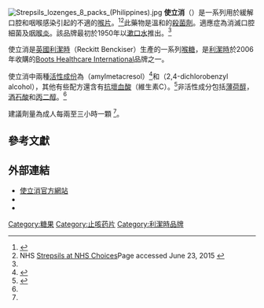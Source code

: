 {{noteTA
|T=zh-cn:使立消; zh-tw:舒立效; zh-hk:使立消; zh-mo:使立消;
|1=zh-cn:使立消; zh-tw:舒立效; zh-hk:使立消; zh-mo:使立消;
}}
{{Infobox brand
|name                   = 使立消
|logo                   = File:Strepsils_商標.png
|logo_caption           = 喉嚨痛急救藥物
|currentowner           = [[利洁时|利洁时]]
|producttype            = [[喉片|喉片]]
|country                = [[英国|英國]]
|introduced             = {{Start date and age|1958}}<ref name="#1">Reckitt Benckiser Group plc. Page accessed 28 October 2017 [https://www.rb.com/brands/strepsils/ Strepsils - Our Health Brands] {{Wayback|url=https://www.rb.com/brands/strepsils/ |date=20171122203548 }}</ref>
|markets                = 全球
|tagline                = 喉嚨痛急救藥物
|website                = [http://www.strepsils.com www.strepsils.com]
}}
{{medical}}

[[File:Strepsils_lozenges_8_packs_(Philippines).jpg|thumb]]
'''使立消'''（{{lang-en|Strepsils}}）是一系列用於緩解口腔和咽喉感染引起的不適的[[喉片|喉片]]。<ref name="#2">{{cite journal |author=Weckmann G, Hauptmann-Voß A, Baumeister SE, Klötzer C, Chenot JF |title=Efficacy of AMC/DCBA lozenges for sore throat: A systematic review and meta-analysis |journal=Int J Clin Pract |date=2017 |volume=71 |issue=10 |pages=1742-1241 |pmid=28869700 |doi=10.1111/ijcp.13002}}</ref><ref>NHS [http://www.nhs.uk/medicine-guides/pages/MedicineOverview.aspx?medicine=Strepsils Strepsils at NHS Choices]Page accessed June 23, 2015 {{Wayback|url=http://www.nhs.uk/medicine-guides/pages/MedicineOverview.aspx?medicine=Strepsils |date=20140817212841 }}</ref>此藥物是溫和的[[殺菌劑|殺菌劑]]。適應症為消滅口腔細菌及[[咽喉炎|咽喉炎]]。該品牌最初於1950年以[[漱口水|漱口水]]推出。<ref name="#1"/>

使立消是[[英國|英國]][[利潔時|利潔時]]（Reckitt Benckiser）生產的一系列[[喉片|喉糖]]，是[[利潔時|利潔時]]於2006年收購的[[Boots|Boots Healthcare International]]品牌之一。

使立消中兩種[[原料药|活性成份]]為{{Link-en|Amylmetacresol|Amylmetacresol|戊间甲酚}}（amylmetacresol）<ref name=":0">{{Cite web|url=https://www.medicines.org.uk/emc/medicine/23391|title=Strepsils - Summary of Product Characteristics (SPC) - (eMC)|last=|first=|date=|website=Datapharm UK|language=en|archive-url=https://web.archive.org/web/20181124220326/https://www.medicines.org.uk/emc/medicine/23391|archive-date=2018-11-24|dead-url=no|access-date=2017-02-20}}</ref>和{{Link-en|2,4-dichlorobenzyl alcohol|2,4-Dichlorobenzyl_alcohol|2,4-二氯苯乙醇}}（2,4-dichlorobenzyl alcohol），其他有些配方還含有[[抗壞血酸|抗壞血酸]]（維生素C）。<ref>{{Cite web|url=https://www.medicines.org.uk/emc/medicine/23331|title=Strepsils Orange with Vitamin C 100mg - Summary of Product Characteristics (SPC) - (eMC)|last=|first=|date=|website=Datapharm UK|language=en|archive-url=https://web.archive.org/web/20181124220045/https://www.medicines.org.uk/emc/medicine/23331|archive-date=2018-11-24|dead-url=no|access-date=2017-02-20}}</ref>非活性成分包括[[薄荷醇|薄荷醇]]，[[酒石酸|酒石酸]]和[[丙二醇|丙二醇]]。<ref name=":0" /> 

建議劑量為成人每兩至三小時一顆 <ref name="#2"/>。

==參考文獻==
{{Reflist}}

== 外部連結 ==
* [http://www.strepsils.co.uk/ 使立消官方網站] {{Wayback|url=http://www.strepsils.co.uk/ |date=20220309054601 }}
* {{Facebook|Strepsils-UK-1153135151407066|使立消官方}}
* {{Facebook|StrepsilsHongKong|使立消香港官方}}

[[Category:糖果|Category:糖果]]
[[Category:止咳药片|Category:止咳药片]]
[[Category:利潔時品牌|Category:利潔時品牌]]